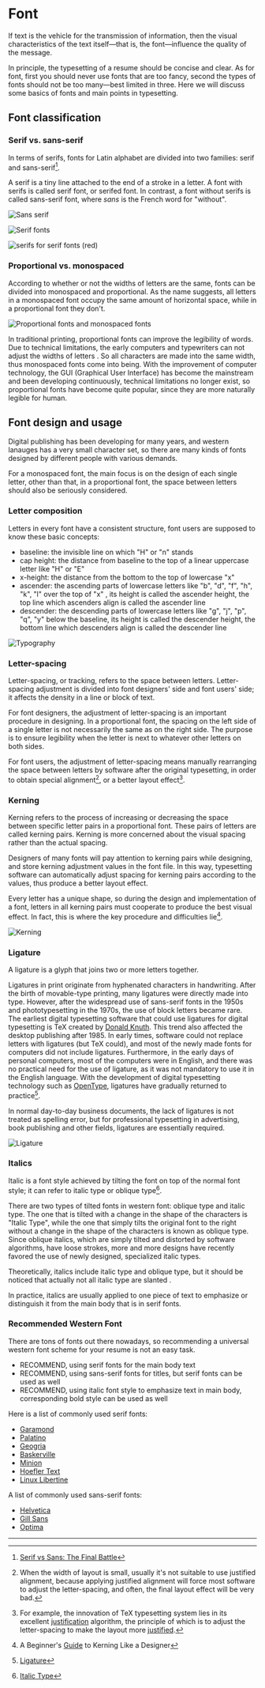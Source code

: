 # Font

If text is the vehicle for the transmission of information, then the visual
characteristics of the text itself—that is, the font—influence the quality of
the message.

In principle, the typesetting of a resume should be concise and clear. As for
font, first you should never use fonts that are too fancy, second the types of
fonts should not be too many—best limited in three. Here we will discuss some
basics of fonts and main points in typesetting.

## Font classification

### Serif vs. sans-serif

In terms of serifs, fonts for Latin alphabet are divided into two families:
serif and sans-serif[^1].

A serif is a tiny line attached to the end of a stroke in a letter. A font with
serifs is called serif font, or serifed font. In contrast, a font without serifs
is called sans-serif font, where _sans_ is the French word for "without".

<img
  src="/static/images/guide/1280px-Serif_and_sans-serif_01.svg.webp"
  className="white"
  alt="Sans serif"
/>

<img
  src="/static/images/guide/1280px-Serif_and_sans-serif_02.svg.webp"
  className="white"
  alt="Serif fonts"
/>

<img
  src="/static/images/guide/1280px-Serif_and_sans-serif_03.svg.webp"
  className="white"
  alt="serifs for serif fonts (red)"
/>

### Proportional vs. monospaced

According to whether or not the widths of letters are the same, fonts can be
divided into monospaced and proportional. As the name suggests, all letters in a
monospaced font occupy the same amount of horizontal space, while in a
proportional font they don't.

<img
  src="/static/images/guide/1280px-Propvsmono.svg.webp"
  className="white"
  alt="Proportional fonts and monospaced fonts"
/>

In traditional printing, proportional fonts can improve the legibility of words.
Due to technical limitations, the early computers and typewriters can not adjust
the widths of letters . So all characters are made into the same width, thus
monospaced fonts come into being. With the improvement of computer technology,
the GUI (Graphical User Interface) has become the mainstream and been developing
continuously, technical limitations no longer exist, so proportional fonts have
become quite popular, since they are more naturally legible for human.

## Font design and usage

Digital publishing has been developing for many years, and western lanauges has
a very small character set, so there are many kinds of fonts designed by
different people with various demands.

For a monospaced font, the main focus is on the design of each single letter,
other than that, in a proportional font, the space between letters should also
be seriously considered.

### Letter composition

Letters in every font have a consistent structure, font users are supposed to
know these basic concepts:

- baseline: the invisible line on which "H" or "n" stands
- cap height: the distance from baseline to the top of a linear uppercase letter
  like "H" or "E"
- x-height: the distance from the bottom to the top of lowercase "x"
- ascender: the ascending parts of lowercase letters like "b", "d", "f", "h",
  "k", "l" over the top of "x" , its height is called the ascender height, the top
  line which ascenders align is called the ascender line
- descender: the descending parts of lowercase letters like "g", "j", "p", "q",
  "y" below the baseline, its height is called the descender height, the bottom
  line which descenders align is called the descender line

<img
  src="/static/images/guide/2000px-Typography_line_terms_alternate.svg.webp"
  className="white"
  alt="Typography"
/>

### Letter-spacing

Letter-spacing, or tracking, refers to the space between letters.
Letter-spacing adjustment is divided into font designers' side and font users'
side; it affects the density in a line or block of text.

For font designers, the adjustment of letter-spacing is an important procedure
in designing. In a proportional font, the spacing on the left side of a single
letter is not necessarily the same as on the right side. The purpose is to
ensure legibility when the letter is next to whatever other letters on both
sides.

For font users, the adjustment of letter-spacing means manually rearranging the
space between letters by software after the original typesetting, in order to
obtain special alignment[^2], or a better layout effect[^3].

### Kerning

Kerning refers to the process of increasing or decreasing the space between
specific letter pairs in a proportional font. These pairs of letters are called
kerning pairs. Kerning is more concerned about the visual spacing rather than
the actual spacing.

Designers of many fonts will pay attention to kerning pairs while designing, and
store kerning adjustment values in the font file. In this way, typesetting
software can automatically adjust spacing for kerning pairs according to the
values, thus produce a better layout effect.

Every letter has a unique shape, so during the design and implementation of a
font, letters in all kerning pairs must cooperate to produce the best visual
effect. In fact, this is where the key procedure and difficulties lie[^4].

<img
  src="/static/images/guide/1280px-Kerning_EN.svg.webp"
  className="white"
  alt="Kerning"
/>

### Ligature

A ligature is a glyph that joins two or more letters together.

Ligatures in print originate from hyphenated characters in handwriting. After
the birth of movable-type printing, many ligatures were directly made into type.
However, after the widespread use of sans-serif fonts in the 1950s and
phototypesetting in the 1970s, the use of block letters became rare. The
earliest digital typesetting software that could use ligatures for digital
typesetting is TeX created by [Donald
Knuth](https://en.wikipedia.org/wiki/Donald_Knuth). This trend also affected the
desktop publishing after 1985. In early times, software could not replace
letters with ligatures (but TeX could), and most of the newly made fonts for
computers did not include ligatures. Furthermore, in the early days of personal
computers, most of the computers were in English, and there was no practical
need for the use of ligature, as it was not mandatory to use it in the English
language. With the development of digital typesetting technology such as
[OpenType](https://en.wikipedia.org/wiki/OpenType), ligatures have
gradually returned to practice[^5].

In normal day-to-day business documents, the lack of ligatures is not treated as
spelling error, but for professional typesetting in advertising, book publishing
and other fields, ligatures are essentially required.

<img
  src="/static/images/guide/1106px-Ligatures.svg.webp"
  className="white"
  alt="Ligature"
/>

### Italics

Italic is a font style achieved by tilting the font on top of the normal font
style; it can refer to italic type or oblique type[^6].

There are two types of tilted fonts in western font: oblique type and italic
type. The one that is tilted with a change in the shape of the characters is
"Italic Type", while the one that simply tilts the original font to the right
without a change in the shape of the characters is known as oblique type. Since
oblique italics, which are simply tilted and distorted by software algorithms,
have loose strokes, more and more designs have recently favored the use of newly
designed, specialized italic types.

Theoretically, italics include italic type and oblique type, but it should be
noticed that actually not all italic type are slanted .

In practice, italics are usually applied to one piece of text to emphasize or
distinguish it from the main body that is in serif fonts.

### Recommended Western Font

There are tons of fonts out there nowadays, so recommending a universal western
font scheme for your resume is not an easy task.

- RECOMMEND, using serif fonts for the main body text
- RECOMMEND, using sans-serif fonts for titles, but serif fonts can be used as
  well
- RECOMMEND, using italic font style to emphasize text in main body,
  corresponding bold style can be used as well

Here is a list of commonly used serif fonts:

- [Garamond](https://en.wikipedia.org/wiki/Garamond)
- [Palatino](https://en.wikipedia.org/wiki/Palatino)
- [Geogria](<https://en.wikipedia.org/wiki/Georgia_(typeface)>)
- [Baskerville](https://en.wikipedia.org/wiki/Baskerville)
- [Minion](<https://en.wikipedia.org/wiki/Minion_(typeface)>)
- [Hoefler Text](https://en.wikipedia.org/wiki/Hoefler_Text)
- [Linux Libertine](https://en.wikipedia.org/wiki/Linux_Libertine)

A list of commonly used sans-serif fonts:

- [Helvetica](https://en.wikipedia.org/wiki/Helvetica)
- [Gill Sans](https://en.wikipedia.org/wiki/Gill_Sans)
- [Optima](https://en.wikipedia.org/wiki/Optima)

---

[^1]: [Serif vs Sans: The Final Battle](http://designreviver.com/inspiration/serif-vs-sans-the-final-battle/)
[^2]:
    When the width of layout is small, usually it's not suitable to
    use justified alignment, because applying justified alignment will
    force most software to adjust the letter-spacing, and often, the
    final layout effect will be very bad.

[^3]:
    For example, the innovation of TeX typesetting system lies in its
    excellent
    [justification](https://en.wikipedia.org/wiki/TeX#Hyphenation_and_justification)
    algorithm, the principle of which is to adjust the letter-spacing to
    make the layout more
    [justified](https://en.wikipedia.org/wiki/Typographic_alignment#Justified).

[^4]: A Beginner's [Guide](https://designschool.canva.com/blog/kerning/) to Kerning Like a Designer
[^5]: [Ligature](https://en.wikipedia.org/wiki/Ligature)
[^6]: [Italic Type](https://en.wikipedia.org/wiki/Italic_type)
